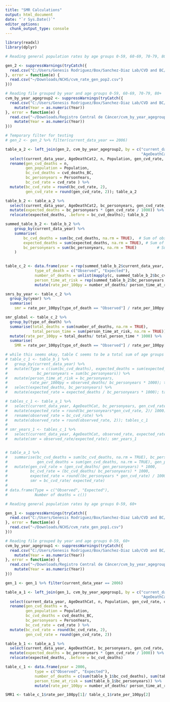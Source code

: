 ```yaml
---
title: "SMR Calculations"
output: html_document
date: "`r Sys.Date()`"
editor_options: 
  chunk_output_type: console
---
```


```r

library(readxl)
library(dplyr)

```

```r

# Reading general population rates by age groups 0-59, 60-69, 70-79, 80+

gen_2 <- suppressWarnings(tryCatch({
  read.csv("C:/Users/Genesis Rodriguez/Box/Sanchez-Diaz Lab/CVD and BC/Defunciones/cvm_rate_gen_pop2.csv")
}, error = function(e) {
  read.csv("~/Downloads/NCHS/cvm_rate_gen_pop2.csv")
}))

```

```r

# Reading file grouped by year and age groups 0-59, 60-69, 70-79, 80+
cvm_by_year_agegroup2 <- suppressWarnings(tryCatch({
  read.csv("C:/Users/Genesis Rodriguez/Box/Sanchez-Diaz Lab/CVD and BC/Registro Central de Cáncer/Data/cvm_by_year_agegroup2.csv", row.names = NULL) %>%
    mutate(Year = as.numeric(Year))
}, error = function(e) {
  read.csv("~/Downloads/Registro Central de Cáncer/cvm_by_year_agegroup2.csv", row.names = NULL) %>%
    mutate(Year = as.numeric(Year))
}))

```

```r

# Temporary filter for testing
# gen_2 <- gen_2 %>% filter(current_data_year == 2006)

```

```r

table_a_2 <- left_join(gen_2, cvm_by_year_agegroup2, by = c("current_data_year" = "Year",
                                                            "AgeDeathCat2" = "AgeGroup2")) %>%
  select(current_data_year, AgeDeathCat2, n, Population, gen_cvd_rate, cvd_deaths_BC, PersonYears, cvd_rate) %>%
  rename(gen_cvd_deaths = n,
         gen_population = Population,
         bc_cvd_deaths = cvd_deaths_BC,
         bc_personyears = PersonYears,
         bc_cvd_rate = cvd_rate ) %>%
  mutate(bc_cvd_rate = round(bc_cvd_rate, 2),
         gen_cvd_rate = round(gen_cvd_rate, 2)); table_a_2

```

```r

table_b_2 <- table_a_2 %>%
  select(current_data_year, AgeDeathCat2, bc_personyears, gen_cvd_rate, bc_cvd_deaths) %>%
  mutate(expected_deaths = bc_personyears * (gen_cvd_rate / 1000)) %>%
  relocate(expected_deaths, .before = bc_cvd_deaths); table_b_2

summed_table_b_2 <- table_b_2 %>%
    group_by(current_data_year) %>%
    summarise(
        bc_cvd_deaths = sum(bc_cvd_deaths, na.rm = TRUE),  # Sum of observed deaths
        expected_deaths = sum(expected_deaths, na.rm = TRUE), # Sum of expected deaths
        bc_personyears = sum(bc_personyears, na.rm = TRUE)         # Sum of person-time at risk
    )
  
```

```r

table_c_2 <- data.frame(year = rep(summed_table_b_2$current_data_year, each = 2),
             type_of_death = c("Observed", "Expected"),
             number_of_deaths = unlist(mapply(c, summed_table_b_2$bc_cvd_deaths, summed_table_b_2$expected_deaths, SIMPLIFY = FALSE)),
             person_time_at_risk = rep(summed_table_b_2$bc_personyears, each = 2)) %>%
             mutate(rate_per_100py = number_of_deaths/ person_time_at_risk * 1000); table_c_2

```

```r

smrs_by_year <- table_c_2 %>%
  group_by(year) %>%
  summarise(
    smr = rate_per_100py[type_of_death == "Observed"] / rate_per_100py[type_of_death == "Expected"]); smrs_by_year

```

```r
smr_global <- table_c_2 %>%
  group_by(type_of_death) %>%
  summarise(total_deaths = sum(number_of_deaths, na.rm = TRUE),
            total_person_time = sum(person_time_at_risk, na.rm = TRUE)) %>%
  mutate(rate_per_100py = total_deaths/ total_person_time * 1000) %>%
  summarise(
    SMR = rate_per_100py[type_of_death == "Observed"] / rate_per_100py[type_of_death == "Expected"]); smr_global
```

```r


# while this seems okay, table C seems to be a total sum of age groups  
# table_c_1 <- table_b_1 %>%
#   group_by(current_data_year) %>%
#   mutate(Type = c(sum(bc_cvd_deaths), expected_deaths = sum(expected_deaths)),
#             bc_personyears = sum(bc_personyears)) %>%
#   mutate(person_time_at_risk = bc_personyears, 
#          rate_per_1000py = observed_deaths/ bc_personyears * 1000); table_c_1
#   select(expected_deaths, bc_personyears) %>%
#   mutate(expected_rate = expected_deaths / bc_personyears * 1000); table_c_1

# tables_c_1 <- table_a_1 %>%
#   select(current_data_year, AgeDeathCat, bc_personyears, gen_cvd_rate, bc_cvd_deaths, bc_cvd_rate) %>%
#   mutate(expected_rate = round(bc_personyears*gen_cvd_rate, 2)/ 1000) %>%
#   rename(observed_rate = bc_cvd_rate) %>%
#   mutate(observed_rate = round(observed_rate, 2)); tables_c_1
# 
# smr_years_1 <- tables_c_1 %>%
#   select(current_data_year, AgeDeathCat, observed_rate, expected_rate) %>%
#   mutate(smr = observed_rate/expected_rate); smr_years_1


# table_a_1 %>%
#   summarise(bc_cvd_deaths = sum(bc_cvd_deaths, na.rm = TRUE), bc_personyears = sum(bc_personyears, na.rm = TRUE),
#             gen_cvd_deaths = sum(gen_cvd_deaths, na.rm = TRUE), gen_personyears = sum(gen_population, na.rm = TRUE)) %>%
#   mutate(gen_cvd_rate = (gen_cvd_deaths/ gen_personyears) * 1000,
#          bc_cvd_rate = (bc_cvd_deaths/ bc_personyears) * 1000,
#          expected_rate = round((bc_personyears * gen_cvd_rate) / 1000,2),
#          smr = bc_cvd_rate/ expected_rate)
#   
# data.frame(Type = c("Observed", "Expected"),
#            Number of deaths = c())


```

```r

# Reading general population rates by age groups 0-59, 60+

gen_1 <- suppressWarnings(tryCatch({
  read.csv("C:/Users/Genesis Rodriguez/Box/Sanchez-Diaz Lab/CVD and BC/Defunciones/cvm_rate_gen_pop1.csv")
}, error = function(e) {
  read.csv("~/Downloads/NCHS/cvm_rate_gen_pop1.csv")
}))

# Reading file grouped by year and age groups 0-59, 60+
cvm_by_year_agegroup1 <- suppressWarnings(tryCatch({
  read.csv("C:/Users/Genesis Rodriguez/Box/Sanchez-Diaz Lab/CVD and BC/Registro Central de Cáncer/Data/cvm_by_year_agegroup1.csv", row.names = NULL) %>%
    mutate(Year = as.numeric(Year))
}, error = function(e) {
  read.csv("~/Downloads/Registro Central de Cáncer/cvm_by_year_agegroup1.csv", row.names = NULL) %>%
    mutate(Year = as.numeric(Year))
}))

gen_1 <- gen_1 %>% filter(current_data_year == 2006)

table_a_1 <- left_join(gen_1, cvm_by_year_agegroup1, by = c("current_data_year" = "Year",
                                                            "AgeDeathCat" = "AgeGroup")) %>%
  select(current_data_year, AgeDeathCat, n, Population, gen_cvd_rate, cvd_deaths_BC, PersonYears, cvd_rate) %>%
  rename(gen_cvd_deaths = n,
         gen_population = Population,
         bc_cvd_deaths = cvd_deaths_BC,
         bc_personyears = PersonYears,
         bc_cvd_rate = cvd_rate ) %>%
  mutate(bc_cvd_rate = round(bc_cvd_rate, 2),
         gen_cvd_rate = round(gen_cvd_rate, 2))

table_b_1 <- table_a_1 %>%
  select(current_data_year, AgeDeathCat, bc_personyears, gen_cvd_rate, bc_cvd_deaths) %>%
  mutate(expected_deaths = bc_personyears * (gen_cvd_rate / 1000)) %>%
  relocate(expected_deaths, .before = bc_cvd_deaths)

table_c_1 <- data.frame(year = 2006,
             type = c("Observed", "Expected"),
             number_of_deaths = c(sum(table_b_1$bc_cvd_deaths), sum(table_b_1$expected_deaths)),
             person_time_at_risk = sum(table_b_1$bc_personyears)) %>%
             mutate(rate_per_100py = number_of_deaths/ person_time_at_risk * 1000)

SMR1 <- table_c_1$rate_per_100py[1]/ table_c_1$rate_per_100py[2]

```